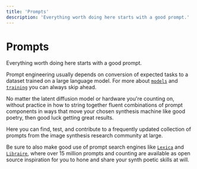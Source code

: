 ```yaml
---
title: 'Prompts'
description: 'Everything worth doing here starts with a good prompt.'
---
```


# Prompts

Everything worth doing here starts with a good prompt.

Prompt engineering usually depends on conversion of expected tasks to a dataset trained on a large language model. For more about [`models`](/docs/community-research/synths/models) and [`training`](/docs/community-research/training) you can always skip ahead.

No matter the latent diffusion model or hardware you're counting on, without practice in how to string together fluent combinations of prompt components in ways that move your chosen synthesis machine like good poetry, then good luck getting great results.

Here you can find, test, and contribute to a frequently updated collection of prompts from the image synthesis research community at large.

Be sure to also make good use of prompt search engines like [`Lexica`](https://lexica.art/) and [`Libraire`](https://libraire.ai/), where over 15 million prompts and counting are available as open source inspiration for you to hone and share your synth poetic skills at will.
